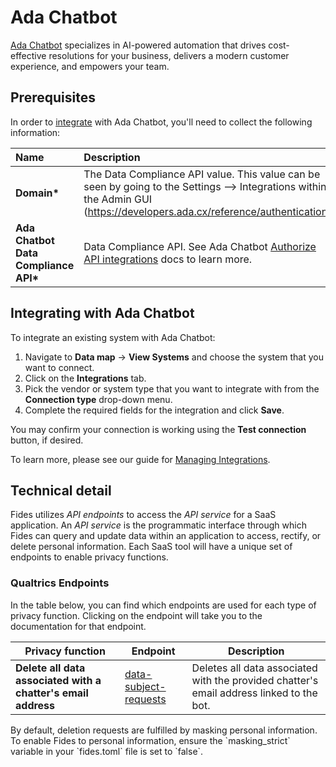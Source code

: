 
# Ada Chatbot

[Ada Chatbot](https://www.ada.cx//) specializes in AI-powered automation that drives cost-effective resolutions for your business, delivers a modern customer experience, and empowers your team.

## Prerequisites

In order to [integrate](../) with Ada Chatbot, you'll need to collect the following information:

| Name                                  | Description                                                                                                                                                               |
| :------------------------------------ | :------------------------------------------------------------------------------------------------------------------------------------------------------------------------ |
| **Domain\***                          | The Data Compliance API value. This value can be seen by going to the Settings --> Integrations within the Admin GUI (https://developers.ada.cx/reference/authentication) |
| **Ada Chatbot Data Compliance API\*** | Data Compliance API. See Ada Chatbot [Authorize API integrations](https://www.qualtrics.com/support/integrations/api-integration/overview/) docs to learn more.           |

## Integrating with Ada Chatbot

To integrate an existing system with Ada Chatbot:

1. Navigate to **Data map** → **View Systems** and choose the system that you want to connect.
2. Click on the **Integrations** tab.
3. Pick the vendor or system type that you want to integrate with from the **Connection type** drop-down menu.
4. Complete the required fields for the integration and click **Save**.

You may confirm your connection is working using the **Test connection** button, if desired.

To learn more, please see our guide for [Managing Integrations](/user-guides/integrations/manage-integrations).

## Technical detail

Fides utilizes _API endpoints_ to access the _API service_ for a SaaS application. An _API service_ is the programmatic interface through which Fides can query and update data within an application to access, rectify, or delete personal information. Each SaaS tool will have a unique set of endpoints to enable privacy functions.

### Qualtrics Endpoints

In the table below, you can find which endpoints are used for each type of privacy function. Clicking on the endpoint will take you to the documentation for that endpoint.

| Privacy function                                              | Endpoint                                                                                      | Description                                                                              |
| ------------------------------------------------------------- | --------------------------------------------------------------------------------------------- | ---------------------------------------------------------------------------------------- |
| **Delete all data associated with a chatter's email address** | [data-subject-requests](https://developers.ada.cx/reference/post_api-v1-data-subject-request) | Deletes all data associated with the provided chatter's email address linked to the bot. |

<Callout type="info" emoji="">
By default, deletion requests are fulfilled by masking personal information. To enable Fides to personal information, ensure the `masking_strict` variable in your `fides.toml` file is set to `false`.
</Callout>
